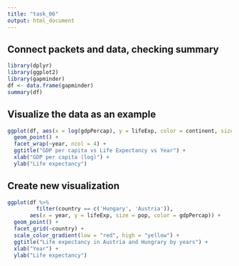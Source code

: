 ```yaml
---
title: "task_06"
output: html_document
---
```

## Connect packets and data, checking summary
```r
library(dplyr)
library(ggplot2)
library(gapminder)
df <- data.frame(gapminder)
summary(df)
```
## Visualize the data as an example
```r
ggplot(df, aes(x = log(gdpPercap), y = lifeExp, color = continent, size = pop)) +
  geom_point() +
  facet_wrap(~year, ncol = 4) +
  ggtitle("GDP per capita vs Life Expectancy vs Year") +
  xlab("GDP per capita (log)") +
  ylab("Life expectancy")
```

## Create new visualization
```r
ggplot(df %>% 
         filter(country == c('Hungary', 'Austria')),
       aes(x = year, y = lifeExp, size = pop, color = gdpPercap)) +
  geom_point() +
  facet_grid(~country) +
  scale_color_gradient(low = "red", high = "yellow") +
  ggtitle("Life expectancy in Austria and Hungrary by years") +
  xlab("Year") +
  ylab("Life expectancy")
```

